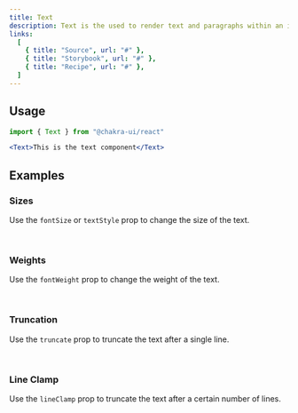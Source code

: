 ```yaml
---
title: Text
description: Text is the used to render text and paragraphs within an interface.
links:
  [
    { title: "Source", url: "#" },
    { title: "Storybook", url: "#" },
    { title: "Recipe", url: "#" },
  ]
---
```


<ExampleTabs name="text-basic" />

## Usage

```jsx
import { Text } from "@chakra-ui/react"
```

```jsx
<Text>This is the text component</Text>
```

## Examples

### Sizes

Use the `fontSize` or `textStyle` prop to change the size of the text.

<br />

<ExampleTabs name="text-with-sizes" />

### Weights

Use the `fontWeight` prop to change the weight of the text.

<br />

<ExampleTabs name="text-with-weights" />

### Truncation

Use the `truncate` prop to truncate the text after a single line.

<br />

<ExampleTabs name="text-with-truncate" />

### Line Clamp

Use the `lineClamp` prop to truncate the text after a certain number of lines.

<br />

<ExampleTabs name="text-with-line-clamp" />
